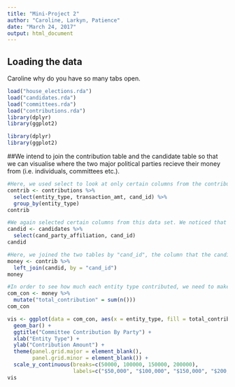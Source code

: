 ```yaml
---
title: "Mini-Project 2"
author: "Caroline, Larkyn, Patience"
date: "March 24, 2017"
output: html_document
---
```


## Loading the data

Caroline why do you have so many tabs open. 

```r
load("house_elections.rda")
load("candidates.rda")
load("committees.rda")
load("contributions.rda")
library(dplyr)
library(ggplot2)
```

```r
library(dplyr)
library(ggplot2)
```
##We intend to join the contribution table and the candidate table so that we can visualise where the two major political parties recieve their money from (i.e. individuals, committees etc.).
```r
#Here, we used select to look at only certain columns from the contributions table, and we grouped by entity type.
contrib <- contributions %>%
  select(entity_type, transaction_amt, cand_id) %>%
  group_by(entity_type)
contrib 
```

```r
#We again selected certain columns from this data set. We noticed that the contributions and candidates tables had the column "cand_id" in common. So, we needed both the cand_id column in order to join, and we needed the data from the party affiliation column in order to visualize how much money was given to each party.
candid <- candidates %>%
  select(cand_party_affiliation, cand_id)
candid
```

```r
#Here, we joined the two tables by "cand_id", the column that the candidates and contributions table had in common. We used a left join because we wanted to keep the data from the contributions table to remain, but wanted to add data from the candidates table.
money <- contrib %>%
  left_join(candid, by = "cand_id")
money
```
```r
#In order to see how much each entity type contributed, we need to make a new column that displays this, 
com_con <- money %>%
  mutate("total_contribution" = sum(n())) 
com_con
```
```r
vis <- ggplot(data = com_con, aes(x = entity_type, fill = total_contribution)) +
  geom_bar() +
  ggtitle("Committee Contribution By Party") +
  xlab("Entity Type") +
  ylab("Contribution Amount") +
  theme(panel.grid.major = element_blank(),
        panel.grid.minor = element_blank()) +
  scale_y_continuous(breaks=c(50000, 100000, 150000, 200000),
                     labels=c("$50,000", "$100,000", "$150,000", "$200,000"))
vis
```

